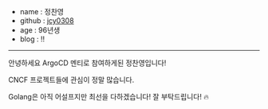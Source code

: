 - name : 정찬영
- github : [jcy0308](https://github.com/jcy0308)
- age : 96년생
- blog : !!

---

안녕하세요 ArgoCD 멘티로 참여하게된 정찬영입니다!

CNCF 프로젝트들에 관심이 정말 많습니다.

Golang은 아직 어설프지만 최선을 다하겠습니다! 잘 부탁드립니다! 🔥
